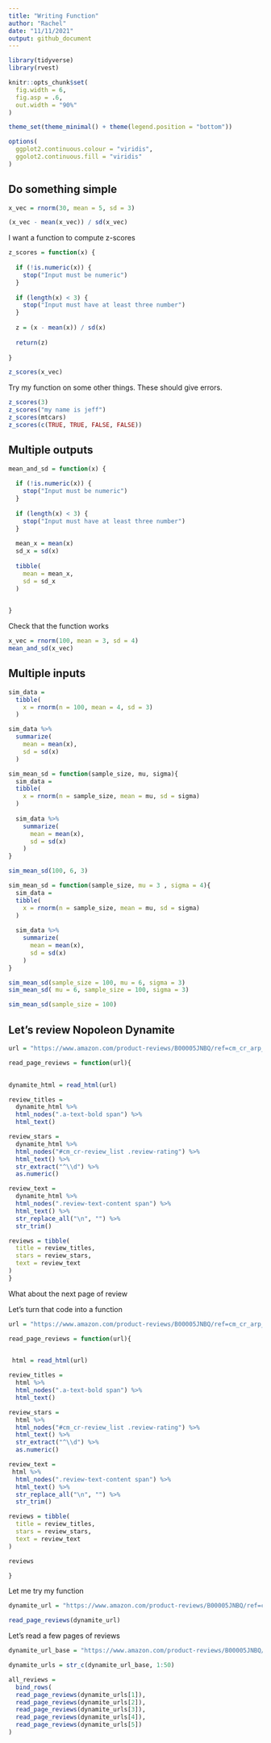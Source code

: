 ```yaml
---
title: "Writing Function"
author: "Rachel"
date: "11/11/2021"
output: github_document
---
```


```r
library(tidyverse)
library(rvest)

knitr::opts_chunk$set(
  fig.width = 6,
  fig.asp = .6,
  out.width = "90%"
)

theme_set(theme_minimal() + theme(legend.position = "bottom"))

options(
  ggplot2.continuous.colour = "viridis", 
  ggolot2.continuous.fill = "viridis"
)
```

## Do something simple 

```r
x_vec = rnorm(30, mean = 5, sd = 3)

(x_vec - mean(x_vec)) / sd(x_vec)
```
I want a function to compute z-scores 

```r
z_scores = function(x) {
  
  if (!is.numeric(x)) {
    stop("Input must be numeric")
  }
  
  if (length(x) < 3) {
    stop("Input must have at least three number")
  }
  
  z = (x - mean(x)) / sd(x)
  
  return(z)
  
}

z_scores(x_vec)
```

Try my function on some other things. These should give errors. 

```r
z_scores(3)
z_scores("my name is jeff")
z_scores(mtcars)
z_scores(c(TRUE, TRUE, FALSE, FALSE))
```

## Multiple outputs 

```r
mean_and_sd = function(x) {
  
  if (!is.numeric(x)) {
    stop("Input must be numeric")
  }
  
  if (length(x) < 3) {
    stop("Input must have at least three number")
  }
  
  mean_x = mean(x)
  sd_x = sd(x)
  
  tibble(
    mean = mean_x,
    sd = sd_x
  )

  
}

```

Check that the function works 

```r
x_vec = rnorm(100, mean = 3, sd = 4)
mean_and_sd(x_vec)
```

## Multiple inputs 

```r
sim_data = 
  tibble(
    x = rnorm(n = 100, mean = 4, sd = 3)
  )

sim_data %>% 
  summarize(
    mean = mean(x),
    sd = sd(x)
  )
```

```r
sim_mean_sd = function(sample_size, mu, sigma){
  sim_data = 
  tibble(
    x = rnorm(n = sample_size, mean = mu, sd = sigma)
  )
  
  sim_data %>% 
    summarize(
      mean = mean(x),
      sd = sd(x)
    )
}

sim_mean_sd(100, 6, 3)
```

```r
sim_mean_sd = function(sample_size, mu = 3 , sigma = 4){
  sim_data = 
  tibble(
    x = rnorm(n = sample_size, mean = mu, sd = sigma)
  )
  
  sim_data %>% 
    summarize(
      mean = mean(x),
      sd = sd(x)
    )
}

sim_mean_sd(sample_size = 100, mu = 6, sigma = 3)
sim_mean_sd( mu = 6, sample_size = 100, sigma = 3)

sim_mean_sd(sample_size = 100)
```


## Let's review Nopoleon Dynamite

```r
url = "https://www.amazon.com/product-reviews/B00005JNBQ/ref=cm_cr_arp_d_viewopt_rvwer?ie=UTF8&reviewerType=avp_only_reviews&sortBy=recent&pageNumber=1"

read_page_reviews = function(url){
  

dynamite_html = read_html(url)

review_titles = 
  dynamite_html %>%
  html_nodes(".a-text-bold span") %>%
  html_text()

review_stars = 
  dynamite_html %>%
  html_nodes("#cm_cr-review_list .review-rating") %>%
  html_text() %>%
  str_extract("^\\d") %>%
  as.numeric()

review_text = 
  dynamite_html %>%
  html_nodes(".review-text-content span") %>%
  html_text() %>% 
  str_replace_all("\n", "") %>% 
  str_trim()

reviews = tibble(
  title = review_titles,
  stars = review_stars,
  text = review_text
)
}
```

What about the next page of review 

Let's turn that code into a function 

```r
url = "https://www.amazon.com/product-reviews/B00005JNBQ/ref=cm_cr_arp_d_viewopt_rvwer?ie=UTF8&reviewerType=avp_only_reviews&sortBy=recent&pageNumber=1"

read_page_reviews = function(url){
  

 html = read_html(url)

review_titles = 
  html %>%
  html_nodes(".a-text-bold span") %>%
  html_text()

review_stars = 
  html %>%
  html_nodes("#cm_cr-review_list .review-rating") %>%
  html_text() %>%
  str_extract("^\\d") %>%
  as.numeric()

review_text = 
 html %>%
  html_nodes(".review-text-content span") %>%
  html_text() %>% 
  str_replace_all("\n", "") %>% 
  str_trim()

reviews = tibble(
  title = review_titles,
  stars = review_stars,
  text = review_text
)

reviews

}
```

Let me try my function 

```r
dynamite_url = "https://www.amazon.com/product-reviews/B00005JNBQ/ref=cm_cr_arp_d_viewopt_rvwer?ie=UTF8&reviewerType=avp_only_reviews&sortBy=recent&pageNumber=2"

read_page_reviews(dynamite_url)
```
Let's read a few pages of reviews 

```r
dynamite_url_base = "https://www.amazon.com/product-reviews/B00005JNBQ/ref=cm_cr_arp_d_viewopt_rvwer?ie=UTF8&reviewerType=avp_only_reviews&sortBy=recent&pageNumber="

dynamite_urls = str_c(dynamite_url_base, 1:50)

all_reviews = 
  bind_rows(
  read_page_reviews(dynamite_urls[1]),
  read_page_reviews(dynamite_urls[2]),
  read_page_reviews(dynamite_urls[3]),
  read_page_reviews(dynamite_urls[4]),
  read_page_reviews(dynamite_urls[5])
)

```

